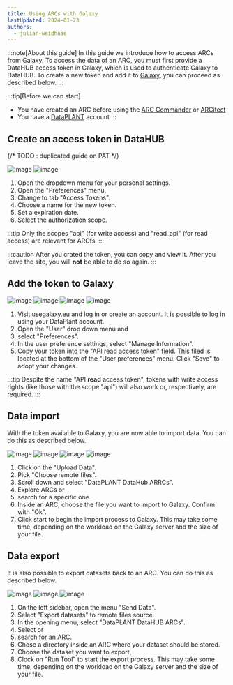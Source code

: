 ```yaml
---
title: Using ARCs with Galaxy
lastUpdated: 2024-01-23
authors:
  - julian-weidhase
---
```



:::note[About this guide]
In this guide we introduce how to access ARCs from Galaxy. To access the data of an ARC, you must first provide a DataHUB access token in Galaxy, which is used to authenticate Galaxy to DataHUB. To create a new token and add it to [Galaxy](https://usegalaxy.eu/), you can proceed as described below.
:::

:::tip[Before we can start]
- You have created an ARC before using the [ARC Commander](./../implementation/ArcCommander.html) or [ARCitect](./../ARCitect-Manual/index.html)  
- You have a [DataPLANT](https://register.nfdi4plants.org) account
:::

## Create an access token in DataHUB

{/* TODO : duplicated guide on PAT */}

![image](./images/arcfs/arcfs-kb-01-blurred-marked.png)
![image](./images/arcfs/arcfs-kb-02-blurred-marked.png)

<Steps>

1. Open the dropdown menu for your personal settings.
2. Open the "Preferences" menu.
3. Change to tab "Access Tokens".
4. Choose a name for the new token.
5. Set a expiration date.
6. Select the authorization scope. 

</Steps>

:::tip
Only the scopes "api" (for write access) and "read_api" (for read access) are relevant for ARCfs.
:::

:::caution
After you crated the token, you can copy and view it. After you leave the site, you will **not** be able to do so again.
:::

## Add the token to Galaxy

![image](./images/arcfs/arcfs-kb-03-blurred-marked.png)
![image](./images/arcfs/arcfs-kb-06-blurred-marked.png)
![image](./images/arcfs/arcfs-kb-07-blurred-marked-cut.png)
![image](./images/arcfs/arcfs-kb-08-cut-marked.png)

<Steps>

1. Visit [usegalaxy.eu](https://usegalaxy.eu/) and log in or create an account. It is possible to log in using your DataPlant account.
2. Open the "User" drop down menu and
3. select "Preferences".
4. In the user preference settings, select "Manage Information".
5. Copy your token into the "API read access token" field. This filed is located at the bottom of the "User preferences" menu. Click "Save" to adopt your changes.

</Steps>

:::tip
Despite the name "API **read** access token", tokens with write access rights (like those with the scope "api") will also work or, respectively, are required.
:::

## Data import

With the token available to Galaxy, you are now able to import data. You can do this as described below.

![image](./images/arcfs/arcfs-kb-09-marked.png)
![image](./images/arcfs/arcfs-kb-10-11-marked.png)
![image](./images/arcfs/arcfs-kb-12-13-marked.png)
![image](./images/arcfs/arcfs-kb-14-15-marked.png)

<Steps>

1. Click on the "Upload Data".
2. Pick "Choose remote files".
3. Scroll down and select "DataPLANT DataHub ARRCs".
4. Explore ARCs or
5. search for a specific one.
6. Inside an ARC, choose the file you want to import to Galaxy. Confirm with "Ok".
7. Click start to begin the import process to Galaxy. This may take some time, depending
   on the workload on the Galaxy server and the size of your file.

</Steps>

## Data export

It is also possible to export datasets back to an ARC. You can do this as described below.

![image](./images/arcfs/arcfs-kb-16-17-marked.png)
![image](./images/arcfs/arcfs-kb-18-19-marked.png)
![image](./images/arcfs/arcfs-kb-20-21-marked-1.png)

<Steps>

1. On the left sidebar, open the menu "Send Data".
2. Select "Export datasets" to remote files source.
3. In the opening menu, select "DataPLANT DataHUB ARCs".
4. Select or
5. search for an ARC.
6. Chose a directory inside an ARC where your dataset should be stored.
7. Choose the dataset you want to export,
8. Clock on "Run Tool" to start the export process. This may take some time, depending
   on the workload on the Galaxy server and the size of your file.

</Steps>
